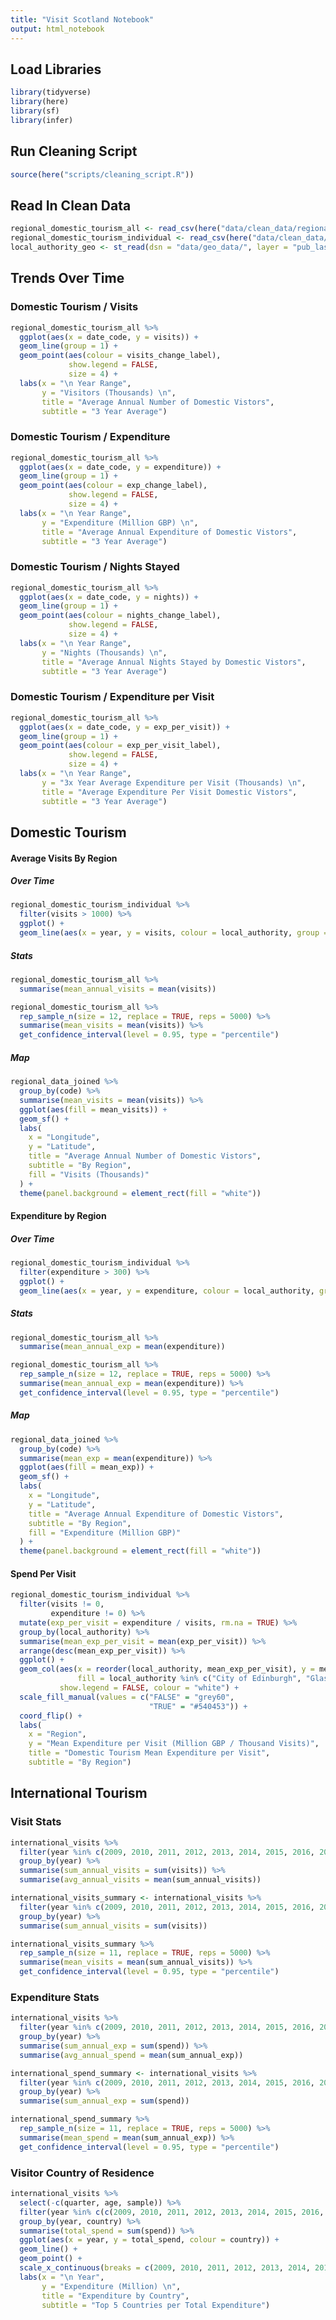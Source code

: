 ```yaml
---
title: "Visit Scotland Notebook"
output: html_notebook
---
```


## Load Libraries

```r
library(tidyverse)
library(here)
library(sf)
library(infer)
```

## Run Cleaning Script

```r
source(here("scripts/cleaning_script.R"))
```

## Read In Clean Data

```r

regional_domestic_tourism_all <- read_csv(here("data/clean_data/regional_domestic_tourism_all_clean.csv"))
regional_domestic_tourism_individual <- read_csv(here("data/clean_data/regional_domestic_tourism_individual_clean.csv"))
local_authority_geo <- st_read(dsn = "data/geo_data/", layer = "pub_las")

```

## Trends Over Time

### Domestic Tourism / Visits

```r

regional_domestic_tourism_all %>%
  ggplot(aes(x = date_code, y = visits)) +
  geom_line(group = 1) +
  geom_point(aes(colour = visits_change_label), 
             show.legend = FALSE,
             size = 4) +
  labs(x = "\n Year Range",
       y = "Visitors (Thousands) \n",
       title = "Average Annual Number of Domestic Vistors",
       subtitle = "3 Year Average")

```

### Domestic Tourism / Expenditure

```r

regional_domestic_tourism_all %>%
  ggplot(aes(x = date_code, y = expenditure)) +
  geom_line(group = 1) +
  geom_point(aes(colour = exp_change_label), 
             show.legend = FALSE,
             size = 4) +
  labs(x = "\n Year Range",
       y = "Expenditure (Million GBP) \n",
       title = "Average Annual Expenditure of Domestic Vistors",
       subtitle = "3 Year Average")

```
### Domestic Tourism / Nights Stayed

```r

regional_domestic_tourism_all %>%
  ggplot(aes(x = date_code, y = nights)) +
  geom_line(group = 1) +
  geom_point(aes(colour = nights_change_label), 
             show.legend = FALSE,
             size = 4) +
  labs(x = "\n Year Range",
       y = "Nights (Thousands) \n",
       title = "Average Annual Nights Stayed by Domestic Vistors",
       subtitle = "3 Year Average")

```

### Domestic Tourism / Expenditure per Visit

```r
regional_domestic_tourism_all %>%
  ggplot(aes(x = date_code, y = exp_per_visit)) +
  geom_line(group = 1) +
  geom_point(aes(colour = exp_per_visit_label), 
             show.legend = FALSE,
             size = 4) +
  labs(x = "\n Year Range",
       y = "3x Year Average Expenditure per Visit (Thousands) \n",
       title = "Average Expenditure Per Visit Domestic Vistors",
       subtitle = "3 Year Average")
```

## Domestic Tourism

#### Average Visits By Region

##### Over Time

```r
regional_domestic_tourism_individual %>%
  filter(visits > 1000) %>% 
  ggplot() +
  geom_line(aes(x = year, y = visits, colour = local_authority, group = local_authority))
```

##### Stats

```r

regional_domestic_tourism_all %>% 
  summarise(mean_annual_visits = mean(visits))

regional_domestic_tourism_all %>%
  rep_sample_n(size = 12, replace = TRUE, reps = 5000) %>%
  summarise(mean_visits = mean(visits)) %>% 
  get_confidence_interval(level = 0.95, type = "percentile")

```

##### Map

```r

regional_data_joined %>% 
  group_by(code) %>% 
  summarise(mean_visits = mean(visits)) %>% 
  ggplot(aes(fill = mean_visits)) + 
  geom_sf() +
  labs(
    x = "Longitude",
    y = "Latitude",
    title = "Average Annual Number of Domestic Vistors",
    subtitle = "By Region",
    fill = "Visits (Thousands)"
  ) +
  theme(panel.background = element_rect(fill = "white"))

```

#### Expenditure by Region

##### Over Time

```r
regional_domestic_tourism_individual %>%
  filter(expenditure > 300) %>% 
  ggplot() +
  geom_line(aes(x = year, y = expenditure, colour = local_authority, group = local_authority))
```

##### Stats

```r
regional_domestic_tourism_all %>% 
  summarise(mean_annual_exp = mean(expenditure))

regional_domestic_tourism_all %>%
  rep_sample_n(size = 12, replace = TRUE, reps = 5000) %>%
  summarise(mean_annual_exp = mean(expenditure)) %>% 
  get_confidence_interval(level = 0.95, type = "percentile")

```

##### Map

```r
regional_data_joined %>% 
  group_by(code) %>% 
  summarise(mean_exp = mean(expenditure)) %>% 
  ggplot(aes(fill = mean_exp)) + 
  geom_sf() +
  labs(
    x = "Longitude",
    y = "Latitude",
    title = "Average Annual Expenditure of Domestic Vistors",
    subtitle = "By Region",
    fill = "Expenditure (Million GBP)"
  ) +
  theme(panel.background = element_rect(fill = "white"))
```

#### Spend Per Visit

```r
regional_domestic_tourism_individual %>%
  filter(visits != 0,
         expenditure != 0) %>% 
  mutate(exp_per_visit = expenditure / visits, rm.na = TRUE) %>%
  group_by(local_authority) %>% 
  summarise(mean_exp_per_visit = mean(exp_per_visit)) %>% 
  arrange(desc(mean_exp_per_visit)) %>%
  ggplot() +
  geom_col(aes(x = reorder(local_authority, mean_exp_per_visit), y = mean_exp_per_visit,
               fill = local_authority %in% c("City of Edinburgh", "Glasgow City", "Highland")),
           show.legend = FALSE, colour = "white") +
  scale_fill_manual(values = c("FALSE" = "grey60",
                               "TRUE" = "#540453")) +
  coord_flip() +
  labs(
    x = "Region",
    y = "Mean Expenditure per Visit (Million GBP / Thousand Visits)",
    title = "Domestic Tourism Mean Expenditure per Visit",
    subtitle = "By Region")
```

## International Tourism

### Visit Stats

```r
international_visits %>%
  filter(year %in% c(2009, 2010, 2011, 2012, 2013, 2014, 2015, 2016, 2017, 2018, 2019)) %>% 
  group_by(year) %>% 
  summarise(sum_annual_visits = sum(visits)) %>% 
  summarise(avg_annual_visits = mean(sum_annual_visits))

international_visits_summary <- international_visits %>%
  filter(year %in% c(2009, 2010, 2011, 2012, 2013, 2014, 2015, 2016, 2017, 2018, 2019)) %>%
  group_by(year) %>% 
  summarise(sum_annual_visits = sum(visits))

international_visits_summary %>%
  rep_sample_n(size = 11, replace = TRUE, reps = 5000) %>%
  summarise(mean_visits = mean(sum_annual_visits)) %>% 
  get_confidence_interval(level = 0.95, type = "percentile")

```

### Expenditure Stats

```r
international_visits %>%
  filter(year %in% c(2009, 2010, 2011, 2012, 2013, 2014, 2015, 2016, 2017, 2018, 2019)) %>%
  group_by(year) %>% 
  summarise(sum_annual_exp = sum(spend)) %>% 
  summarise(avg_annual_spend = mean(sum_annual_exp))

international_spend_summary <- international_visits %>%
  filter(year %in% c(2009, 2010, 2011, 2012, 2013, 2014, 2015, 2016, 2017, 2018, 2019)) %>% 
  group_by(year) %>% 
  summarise(sum_annual_exp = sum(spend))

international_spend_summary %>%
  rep_sample_n(size = 11, replace = TRUE, reps = 5000) %>%
  summarise(mean_spend = mean(sum_annual_exp)) %>% 
  get_confidence_interval(level = 0.95, type = "percentile")

```

### Visitor Country of Residence

```r
international_visits %>% 
  select(-c(quarter, age, sample)) %>%
  filter(year %in% c(c(2009, 2010, 2011, 2012, 2013, 2014, 2015, 2016, 2017, 2018, 2019))) %>% 
  group_by(year, country) %>% 
  summarise(total_spend = sum(spend)) %>% 
  ggplot(aes(x = year, y = total_spend, colour = country)) +
  geom_line() +
  geom_point() +
  scale_x_continuous(breaks = c(2009, 2010, 2011, 2012, 2013, 2014, 2015, 2016, 2017, 2018, 2019)) +
  labs(x = "\n Year",
       y = "Expenditure (Million) \n",
       title = "Expenditure by Country",
       subtitle = "Top 5 Countries per Total Expenditure")
```


